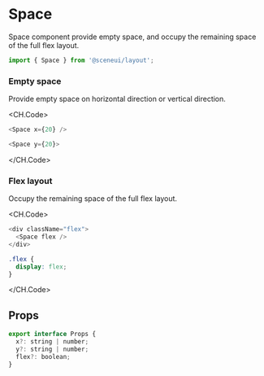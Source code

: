 # Space

Space component provide empty space, and occupy the remaining space of the full flex layout.

```js
import { Space } from '@sceneui/layout';
```

### Empty space

Provide empty space on horizontal direction or vertical direction.

<div style={{ display: 'flex' }}>
  <ChevronLeft />
  <Space x={10} />
  <Home />
</div>

<CH.Code>
```js x.tsx
<Space x={20} />
```
```js y.tsx
<Space y={20}>
```
</CH.Code>

### Flex layout

Occupy the remaining space of the full flex layout.

<CH.Code>
  ```js space.tsx
  <div className="flex">
    <Space flex />
  </div>
  ```

```css index.css
.flex {
  display: flex;
}
```

</CH.Code>

## Props

```js
export interface Props {
  x?: string | number;
  y?: string | number;
  flex?: boolean;
}
```
